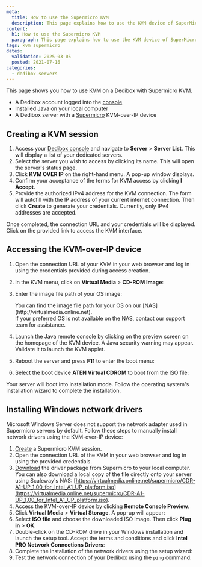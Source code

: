 ```yaml
---
meta:
  title: How to use the Supermicro KVM
  description: This page explains how to use the KVM device of SuperMicro servers on Scaleway Dedibox.
content:
  h1: How to use the Supermicro KVM
  paragraph: This page explains how to use the KVM device of SuperMicro servers on Scaleway Dedibox.
tags: kvm supermicro
dates:
  validation: 2025-03-05
  posted: 2021-07-16
categories:
  - dedibox-servers
---
```



This page shows you how to use [KVM](/dedibox-kvm-over-ip/concepts/#kvm-over-ip) on a Dedibox with Supermicro KVM.

<Macro id="requirements" />

- A Dedibox account logged into the [console](https://console.online.net)
- Installed [Java](https://www.java.com/en/download/help/download_options.html) on your local computer
- A Dedibox server with a [Supermicro](https://www.supermicro.com/en/solutions/management-software/bmc-resources) KVM-over-IP device

## Creating a KVM session

1. Access your [Dedibox console](https://console.online.net/) and navigate to **Server** > **Server List**. This will display a list of your dedicated servers.
2. Select the server you wish to access by clicking its name. This will open the server's status page.
3. Click **KVM OVER IP** on the right-hand menu. A pop-up window displays.
    <Lightbox src={image} alt="" />
4. Confirm your acceptance of the terms for KVM access by clicking **I Accept**.
5. Provide the authorized IPv4 address for the KVM connection. The form will autofill with the IP address of your current internet connection. Then click **Create** to generate your credentials.
    <Message type="note">
      Currently, only IPv4 addresses are accepted.
    </Message>

Once completed, the connection URL and your credentials will be displayed. Click on the provided link to access the KVM interface.

## Accessing the KVM-over-IP device

1. Open the connection URL of your KVM in your web browser and log in using the credentials provided during access creation.
2. In the KVM menu, click on **Virtual Media** > **CD-ROM Image**:
    <Lightbox src={image2} alt="" />
3. Enter the image file path of your OS image:
    <Lightbox src={image3} alt="" />

    <Message type="tip">
    You can find the image file path for your OS on our [NAS](http://virtualmedia.online.net). <br />
    If your preferred OS is not available on the NAS, contact our support team for assistance.
    </Message>
4. Launch the Java remote console by clicking on the preview screen on the homepage of the KVM device.
    <Message type="tip">
      A Java security warning may appear. Validate it to launch the KVM applet.
    </Message>
5. Reboot the server and press **F11** to enter the boot menu:
    <Lightbox src={image4} alt="" />
6. Select the boot device **ATEN Virtual CDROM** to boot from the ISO file:
    <Lightbox src={image5} alt="" />

Your server will boot into installation mode. Follow the operating system's installation wizard to complete the installation.

<Lightbox src={image6} alt="" />

## Installing Windows network drivers

Microsoft Windows Server does not support the network adapter used in Supermicro servers by default. Follow these steps to manually install network drivers using the KVM-over-IP device:

1. [Create](#creating-a-kvm-session) a Supermicro KVM session.
2. Open the connection URL of the KVM in your web browser and log in using the provided credentials.
3. [Download](https://www.supermicro.com/wdl/CDR_Images/CDR-A1-A2-UP/CDR-A1-A2-UP_1.02_for_Intel_A1_A2_UP_platform.iso.iso) the driver package from Supermicro to your local computer.
    <Message type="tip">
      You can also download a local copy of the file directly onto your server using Scaleway's NAS: [https://virtualmedia.online.net/supermicro/CDR-A1-UP_1.00_for_Intel_A1_UP_platform.iso](https://virtualmedia.online.net/supermicro/CDR-A1-UP_1.00_for_Intel_A1_UP_platform.iso).
    </Message>
4. Access the KVM-over-IP device by clicking **Remote Console Preview**.
5. Click **Virtual Media** > **Virtual Storage**. A pop-up will appear:
    <Lightbox src={image7} />
6. Select **ISO file** and choose the downloaded ISO image. Then click **Plug in** > **OK**.
7. Double-click on the CD-ROM drive in your Windows installation and launch the setup tool. Accept the terms and conditions and click **Intel PRO Network Connections Drivers**:
    <Lightbox src={image8} />
8. Complete the installation of the network drivers using the setup wizard:
    <Lightbox src={image9} />
9. Test the network connection of your Dedibox using the `ping` command:
    <Lightbox src={image10} />


